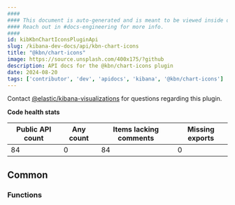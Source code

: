 ```yaml
---
####
#### This document is auto-generated and is meant to be viewed inside our experimental, new docs system.
#### Reach out in #docs-engineering for more info.
####
id: kibKbnChartIconsPluginApi
slug: /kibana-dev-docs/api/kbn-chart-icons
title: "@kbn/chart-icons"
image: https://source.unsplash.com/400x175/?github
description: API docs for the @kbn/chart-icons plugin
date: 2024-08-20
tags: ['contributor', 'dev', 'apidocs', 'kibana', '@kbn/chart-icons']
---
```




Contact [@elastic/kibana-visualizations](https://github.com/orgs/elastic/teams/kibana-visualizations) for questions regarding this plugin.

**Code health stats**

| Public API count  | Any count | Items lacking comments | Missing exports |
|-------------------|-----------|------------------------|-----------------|
| 84 | 0 | 84 | 0 |

## Common

### Functions
<DocDefinitionList data={kbnChartIconsObj.common.functions}/>

